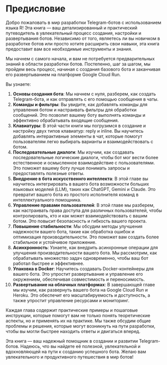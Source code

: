 # Предисловие {-}
Добро пожаловать в мир разработки Telegram-ботов с использованием языка R! Эта книга — ваш детализированный и практический путеводитель в увлекательный процесс создания, настройки и развертывания ботов. Независимо от того, являетесь ли вы новичком в разработке ботов или просто хотите расширить свои навыки, эта книга предоставит вам все необходимые инструменты и знания.

Мы начнем с самого начала, и вам не потребуется предварительных знаний в области разработки ботов. Постепенно, шаг за шагом, мы пройдем весь процесс, начиная с создания базового бота и заканчивая его развертыванием на платформе Google Cloud Run.

Вы узнаете:

1. **Основы создания бота**: Мы начнем с нуля, разберем, как создать Telegram-бота, и как отправлять с его помощью сообщения в чаты.
2. **Команды и фильтры**: Вы увидите, как добавлять команды для управления ботом и настраивать фильтры для обработки сообщений. Это позволит вашему боту выполнять команды и эффективно обрабатывать входящие сообщения.
3. **Клавиатуры**: В этой части книги мы погрузимся в создание и настройку двух типов клавиатур: reply и inline. Вы научитесь добавлять интерактивные элементы в чат, которые помогут пользователям легко выбирать варианты и взаимодействовать с ботом.
4. **Последовательные диалоги**: Мы изучим, как создавать последовательные логические диалоги, чтобы бот мог вести более естественное и осмысленное взаимодействие с пользователями. Это поможет вашему боту лучше понимать запросы и предоставлять полезные ответы.
5. **Внедрение в бота искусственнго интеллекта**: В этой главе вы научитесь интегрировать в вашего бота возможности больших языковых моделей (LLM), таких как ChatGPT, Gemini и Claude. Это превратит вашего бота из простого исполнителя команд в интеллектуального помощника.
6. **Управление правами пользователей**: В этой главе мы разберем, как настраивать права доступа для различных пользователей, чтобы контролировать, кто и как может взаимодействовать с вашим ботом. Это повысит безопасность и гибкость вашего проекта.
7. **Повышение стабильности**: Мы обсудим методы улучшения надежности вашего бота, такие как обработка ошибок и оптимизация производительности. Это поможет вам создать более стабильное и устойчивое приложение.
8. **Асинхронность**: Узнаете, как внедрить асинхронные операции для улучшения производительности вашего бота. Мы рассмотрим, как обрабатывать множество задач одновременно, чтобы ваш бот работал быстрее и эффективнее.
9. **Упаковка в Docker**: Научитесь создавать Docker-контейнеры для вашего бота. Это упростит развертывание и управление его окружением, обеспечивая совместимость и переносимость.
10. **Развертывание на облачных платформах**: В завершающей главе мы изучим, как развернуть вашего бота на Google Cloud Run и Heroku. Это обеспечит его масштабируемость и доступность, а также упростит управление ресурсами и мониторинг.

Каждая глава содержит практические примеры и пошаговые инструкции, которые помогут вам не только понять теоретические аспекты, но и применять их на практике. Мы также обсудим общие проблемы и решения, которые могут возникнуть на пути разработки, чтобы вы могли быстрее находить ответы и двигаться вперед.

Эта книга — ваш надежный помощник в создании и развитии Telegram-ботов. Надеюсь, что вы найдете её полезной, увлекательной и вдохновляющей на пути к созданию успешного бота. Желаю вам увлекательного и продуктивного путешествия в мир ботов!
